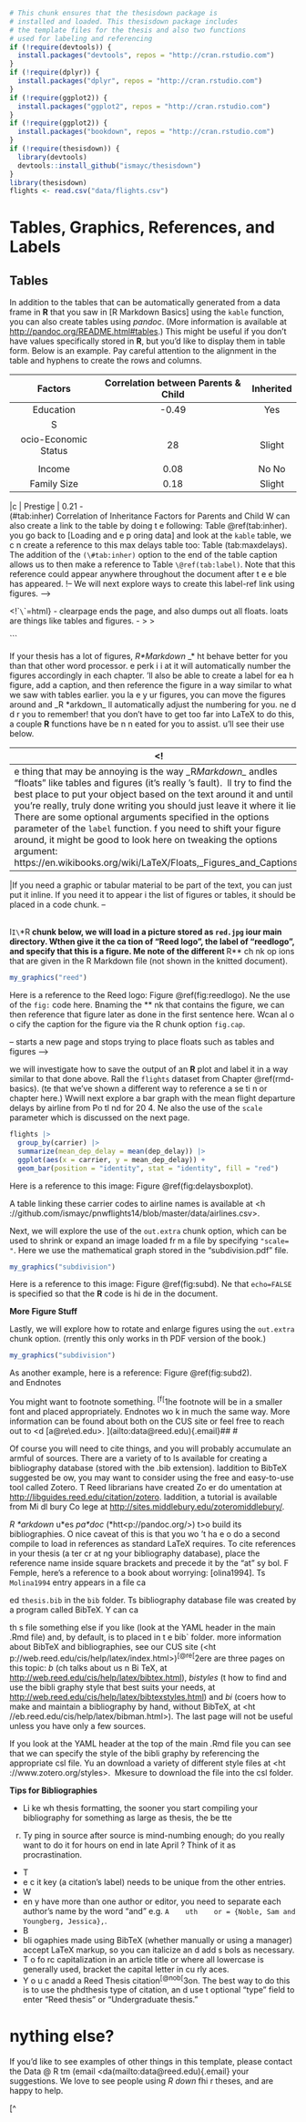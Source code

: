 ```r
# This chunk ensures that the thesisdown package is
# installed and loaded. This thesisdown package includes
# the template files for the thesis and also two functions
# used for labeling and referencing
if (!require(devtools)) {
  install.packages("devtools", repos = "http://cran.rstudio.com")
}
if (!require(dplyr)) {
  install.packages("dplyr", repos = "http://cran.rstudio.com")
}
if (!require(ggplot2)) {
  install.packages("ggplot2", repos = "http://cran.rstudio.com")
}
if (!require(ggplot2)) {
  install.packages("bookdown", repos = "http://cran.rstudio.com")
}
if (!require(thesisdown)) {
  library(devtools)
  devtools::install_github("ismayc/thesisdown")
}
library(thesisdown)
flights <- read.csv("data/flights.csv")
```

# Tables, Graphics, References, and Labels {#ref-labels}

## Tables

In addition to the tables that can be automatically generated from a data frame in **R** that you saw in [R Markdown
Basics] using the `kable` function, you can also create tables using *pandoc*. (More information is available at
<http://pandoc.org/README.html#tables>.) This might be useful if you don't have values specifically stored in **R**, but
you'd like to display them in table form. Below is an example. Pay careful attention to the alignment in the table and
hyphens to create the rows and columns.

|       Factors        | Correlation between Parents & Child | Inherited |
|:--------------------:|:-----------------------------------:|:---------:|
|      Education       |                -0.49                |    Yes    |
|          S           |                                     |           |
| ocio-Economic Status |                 28                  |  Slight   |
|                      |                                     |           |
|        Income        |                0.08                 |   No No   |
|     Family Size      |                0.18                 |  Slight

|c
\| \cupational Prestige   \| 0.21 \light
-   \
(\#tab:inher) Correlation of Inheritance Factors for Parents and Child
W can also create a link to the table by doing t
e following: Table \@ref(tab:inher).   you go back to [Loading and e
p oring data] and look at the `kable` table, we c
n create a reference to this max delays table too: Table \ref(tab:maxdelays). The addition of the `(\#tab:inher)` option to the end of the table caption allows us to then make a
reference to Table `\@ref(tab:label)`. Note that this reference could appear anywhere throughout the document after t
e e
ble has appeared.  !-- We will next explore ways to create this label-ref link using figures. -->

\clearpage

<!\``\`\`\=html}
-  clearpage ends the page, and also dumps out all floats.
 loats are things like tables and figures. -
 >
\>

\`\`\`\Figures

If your thesis has a lot of figures, _R\*Markdown_ \_* ht behave better for you than that other word processor.  e perk i
i at it will automatically number the figures accordingly in each chapter.  'll also be able to create a label for ea
h figure, add a caption, and then reference the figure in a way similar to what we saw with tables earlier.   you la
e  y
ur figures, you can move the figures around and _R\ *arkdown_ \w*ll automatically adjust the numbering for you.   ne
d d
r you to remember!   that you don't have to get too far into LaTeX to do this, a couple **R** functions have be
n n
eated for you to assist.  u'll see their use below.

<!| \<!-\`\`\`{=html}                                                                                                                                                                                                                                                                                                                                                                                                                                                                                                                                                                 |
|-----------------------------------------------------------------------------------------------------------------------------------------------------------------------------------------------------------------------------------------------------------------------------------------------------------------------------------------------------------------------------------------------------------------------------------------------------------------------------------------------------------------------------------------------------------------------------------|
| e thing that may be annoying is the way _R*Markdown_ *andles "floats" like tables and figures (it's really \LaTeX's fault). \LaTeX\ ll try to find the best place to put your object based on the text around it and until you're really, truly done writing you should just leave it where it lies. There are some optional arguments specified in the options parameter of the `label` function.  f you need to shift your figure around, it might be good to look here on tweaking the options argument:  https://en.wikibooks.org/wiki/LaTeX/Floats,_Figures_and_Captions>

 |If you need a graphic or tabular material to be part of the text, you can just put it inline. If you need it to appear i
 the list of figures or tables, it should be placed in a code chunk.
--

\
I`I\`\th **R** chunk below, we will load in a picture stored as `red.jpg` i\n our main directory.  Wthen give it the ca
tion of "Reed logo", the label of "reedlogo", and specify that this is a figure.  Me note of the different **R** ch
nk op
ions that are given in the R Markdown file (not shown in the knitted document).

```r
my_graphics("reed")
```

Here is a reference to the Reed logo: Figure \@ref(fig:reedlogo).  Ne the use of the `fig:` code here.  Bnaming the **
nk that contains the figure, we can then reference that figure later as done in the first sentence here.  Wcan al
o  o
cify the caption for the figure via the R chunk option `fig.cap`.

\clearpage

-- starts a new page and stops trying to place floats such as tables and figures -->

\Below we will investigate how to save the output of an **R** plot and label it in a way similar to that done above.  Rall the `flights` dataset from Chapter \@ref(rmd-basics).  (te that we've shown a different way to reference a se
ti n or
chapter here.)  Wwill next explore a bar graph with the mean flight departure delays by airline from Po
tl nd for 20
4.  Ne also the use of the `scale` parameter which is discussed on the next page.

```r
flights |>
  group_by(carrier) |>
  summarize(mean_dep_delay = mean(dep_delay)) |>
  ggplot(aes(x = carrier, y = mean_dep_delay)) +
  geom_bar(position = "identity", stat = "identity", fill = "red")
```

Here is a reference to this image: Figure \@ref(fig:delaysboxplot).

A table linking these carrier codes to airline names is available at <h
\tps://github.com/ismayc/pnwflights14/blob/master/data/airlines.csv>.
\
\clearpage

Next, we will explore the use of the `out.extra` chunk option, which can be used to shrink or expand an image loaded fr
m a file by specifying `"scale= "`. Here we use the mathematical graph stored in the "subdivision.pdf" file.

```r
my_graphics("subdivision")
```

Here is a reference to this image: Figure \@ref(fig:subd).  Ne that `echo=FALSE` is specified so that the **R** code is hi
de  in the document.

**More Figure Stuff**

Lastly, we will explore how to rotate and enlarge figures using the `out.extra` chunk option.  (rrently this only works in
th  PDF version of the book.)

```r
my_graphics("subdivision")
```

As another example, here is a reference: Figure \@ref(fig:subd2).
\
\ootnotes and Endnotes

You might want to footnote something. ^[f[^1he footnote will be in a smaller font and placed appropriately. Endnotes wo
k in much the same way. More information can be found about both on the CUS site or feel free to reach out to <d
\[a@re\\ed.edu>.
\](ailto:data@reed.edu){.email}## \#\ibliographies

Of course you will need to cite things, and you will probably accumulate an armful of sources. There are a variety of to
ls available for creating a bibliography database (stored with the .bib extension).  Iaddition to BibTeX suggested be
ow, you may want to consider using the free and easy-to-use tool called Zotero.  T Reed librarians have created Zo
er  do
umentation at <http://libguides.reed.edu/citation/zotero>.  Iaddition, a tutorial is available from Mi
dl bury Co
lege at <http://sites.middlebury.edu/zoteromiddlebury/>.

_R \*arkdown_ u\*es _pa\*doc_ (\*htt<p://pandoc.org/>) t\>o build its bibliographies.  O nice caveat of this is that you wo
't ha
e  o do a second compile to load in references as standard LaTeX requires. To cite references in your thesis (a
ter cr
at ng your bibliography database), place the reference name inside square brackets and precede it by the "at" sy
bol.  F
Femple, here's a reference to a book about worrying:  [olina1994].  Ts `Molina1994` entry appears in a file ca

ed `thesis.bib` in the `bib` folder.  Ts bibliography database file was created by a program called BibTeX.  Y can ca

th s file something else if you like (look at the YAML header in the main .Rmd file) and, by default, is to placed in
t
e  bib` folder.
 more information about BibTeX and bibliographies, see our CUS site (<ht\
p://web.reed.edu/cis/help/latex/index.html>)^\[@re[^2ere are three pages on this topic:  _b\b*x_ (\wh*ch talks about us
n
Bi TeX, at <http://web.reed.edu/cis/help/latex/bibtex.html>), _bi\bte*styles_ (\abo*t how to find and use the bibli
graphy style that best suits your needs, at <http://web.reed.edu/cis/help/latex/bibtexstyles.html>) and _bi\bma*_ (\whi*
 coers how to make and maintain a bibliography by hand, without BibTeX, at <ht\tp
 //eb.reed.edu/cis/help/latex/bibman.html>).\ The last page will not be useful unless you have only a few sources.

If you look at the YAML header at the top of the main .Rmd file you can see that we can specify the style of the bibli
graphy by referencing the appropriate csl file.  Yu an download a variety of different style files at <ht\tp
://www.zotero.org/styles>. \ Mkesure to download the file into the csl folder.

**Tips for Bibliographies**

- Li  ke   wh thesis formatting, the sooner you start compiling your bibliography for something as large as thesis, the be
   tte

 r. Ty ping in source after source is mind-numbing enough; do you really want to do it for hours on end in late April
        ? Think of it as procrastination.
- T
-  e c  it key (a citation's label) needs to be unique from the other entries.
- W
-  en   y have more than one author or editor, you need to separate each author's name by the word "and" e.g. `A
   uth
   or = {Noble, Sam and Youngberg, Jessica},`.
- B
-  bli  ogaphies made using BibTeX (whether manually or using a manager) accept LaTeX markup, so you can italicize an
   d add s
  bols as necessary.
- T
o   fo  rc capitalization in an article title or where all lowercase is generally used, bracket the capital letter in cu
   rly
  aces.
- Y
o  u c  anadd a Reed Thesis citation^[@nob[^3on. The best way to do this is to use the phdthesis type of citation, an
   d use t
   optional "type" field to enter "Reed thesis" or "Undergraduate thesis."

# nything else?

If you'd like to see examples of other things in this template, please contact the Data @ R\eed\ tm (email <da\ta
[eed.\edu>) \wit](mailto:data@reed.edu){.email} your suggestions. We love to see people using _R \Mar*down_ f\or *hi r
theses, and are happy to help.

[^

